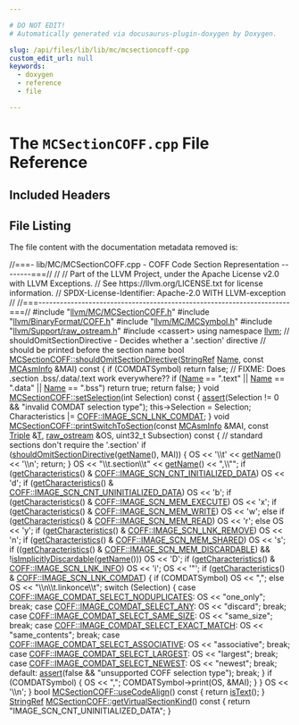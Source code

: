 ```yaml
---

# DO NOT EDIT!
# Automatically generated via docusaurus-plugin-doxygen by Doxygen.

slug: /api/files/lib/lib/mc/mcsectioncoff-cpp
custom_edit_url: null
keywords:
  - doxygen
  - reference
  - file

---
```





# The `MCSectionCOFF.cpp` File Reference

<DoxygenPage pluginConfig={pluginConfig}>



## Included Headers

<IncludesList>
<IncludesListItem
  filePath="llvm/MC/MCSectionCOFF.h"
  permalink="/docs/api/files/include/include/llvm/include/llvm/mc/mcsectioncoff-h"
  isLocal="true" />
<IncludesListItem
  filePath="llvm/BinaryFormat/COFF.h"
  permalink="/docs/api/files/include/include/llvm/include/llvm/binaryformat/coff-h"
  isLocal="true" />
<IncludesListItem
  filePath="llvm/MC/MCSymbol.h"
  permalink="/docs/api/files/include/include/llvm/include/llvm/mc/mcsymbol-h"
  isLocal="true" />
<IncludesListItem
  filePath="llvm/Support/raw_ostream.h"
  permalink="/docs/api/files/include/include/llvm/include/llvm/support/raw-ostream-h"
  isLocal="true" />
<IncludesListItem
  filePath="cassert"
  permalink=""
  isLocal="false" />
</IncludesList>


## File Listing

The file content with the documentation metadata removed is:

<ProgramListing>

<Link id="l00001" /><CodeLine lineNumber="1"><span class="doxyHighlightComment">//===- lib/MC/MCSectionCOFF.cpp - COFF Code Section Representation --------===//</span></CodeLine>
<Link id="l00002" /><CodeLine lineNumber="2"><span class="doxyHighlightComment">//</span></CodeLine>
<Link id="l00003" /><CodeLine lineNumber="3"><span class="doxyHighlightComment">// Part of the LLVM Project, under the Apache License v2.0 with LLVM Exceptions.</span></CodeLine>
<Link id="l00004" /><CodeLine lineNumber="4"><span class="doxyHighlightComment">// See https://llvm.org/LICENSE.txt for license information.</span></CodeLine>
<Link id="l00005" /><CodeLine lineNumber="5"><span class="doxyHighlightComment">// SPDX-License-Identifier: Apache-2.0 WITH LLVM-exception</span></CodeLine>
<Link id="l00006" /><CodeLine lineNumber="6"><span class="doxyHighlightComment">//</span></CodeLine>
<Link id="l00007" /><CodeLine lineNumber="7"><span class="doxyHighlightComment">//===----------------------------------------------------------------------===//</span></CodeLine>
<Link id="l00008" /><CodeLine lineNumber="8"></CodeLine>
<Link id="l00009" /><CodeLine lineNumber="9"><span class="doxyHighlightPreprocessor">#include &quot;<a href="/docs/api/files/include/include/llvm/include/llvm/mc/mcsectioncoff-h">llvm/MC/MCSectionCOFF.h</a>&quot;</span></CodeLine>
<Link id="l00010" /><CodeLine lineNumber="10"><span class="doxyHighlightPreprocessor">#include &quot;<a href="/docs/api/files/include/include/llvm/include/llvm/binaryformat/coff-h">llvm/BinaryFormat/COFF.h</a>&quot;</span></CodeLine>
<Link id="l00011" /><CodeLine lineNumber="11"><span class="doxyHighlightPreprocessor">#include &quot;<a href="/docs/api/files/include/include/llvm/include/llvm/mc/mcsymbol-h">llvm/MC/MCSymbol.h</a>&quot;</span></CodeLine>
<Link id="l00012" /><CodeLine lineNumber="12"><span class="doxyHighlightPreprocessor">#include &quot;<a href="/docs/api/files/include/include/llvm/include/llvm/support/raw-ostream-h">llvm/Support/raw&#95;ostream.h</a>&quot;</span></CodeLine>
<Link id="l00013" /><CodeLine lineNumber="13"><span class="doxyHighlightPreprocessor">#include &lt;cassert&gt;</span></CodeLine>
<Link id="l00014" /><CodeLine lineNumber="14"></CodeLine>
<Link id="l00015" /><CodeLine lineNumber="15"><span class="doxyHighlightKeyword">using namespace </span><span class="doxyHighlight"><a href="/docs/api/namespaces/llvm">llvm</a>;</span></CodeLine>
<Link id="l00016" /><CodeLine lineNumber="16"></CodeLine>
<Link id="l00017" /><CodeLine lineNumber="17"><span class="doxyHighlightComment">// shouldOmitSectionDirective - Decides whether a &#39;.section&#39; directive</span></CodeLine>
<Link id="l00018" /><CodeLine lineNumber="18"><span class="doxyHighlightComment">// should be printed before the section name</span></CodeLine>
<Link id="l00019" /><CodeLine lineNumber="19" lineLink="/docs/api/classes/llvm/mcsectioncoff/#a430ef91751373b5487c314b46ec144c1"><span class="doxyHighlightKeywordType">bool</span><span class="doxyHighlight"> <a href="/docs/api/classes/llvm/mcsectioncoff/#a430ef91751373b5487c314b46ec144c1">MCSectionCOFF::shouldOmitSectionDirective</a>(<a href="/docs/api/classes/llvm/stringref">StringRef</a> <a href="/docs/api/classes/llvm/mcsection/#a93cf15fffef6e58ff9e85810de335dfe">Name</a>,</span></CodeLine>
<Link id="l00020" /><CodeLine lineNumber="20"><span class="doxyHighlight">                                               </span><span class="doxyHighlightKeyword">const</span><span class="doxyHighlight"> <a href="/docs/api/classes/llvm/mcasminfo">MCAsmInfo</a> &amp;MAI)</span><span class="doxyHighlightKeyword"> const </span><span class="doxyHighlight">&#123;</span></CodeLine>
<Link id="l00021" /><CodeLine lineNumber="21"><span class="doxyHighlight">  </span><span class="doxyHighlightKeywordFlow">if</span><span class="doxyHighlight"> (COMDATSymbol)</span></CodeLine>
<Link id="l00022" /><CodeLine lineNumber="22"><span class="doxyHighlight">    </span><span class="doxyHighlightKeywordFlow">return</span><span class="doxyHighlight"> </span><span class="doxyHighlightKeyword">false</span><span class="doxyHighlight">;</span></CodeLine>
<Link id="l00023" /><CodeLine lineNumber="23"></CodeLine>
<Link id="l00024" /><CodeLine lineNumber="24"><span class="doxyHighlight">  </span><span class="doxyHighlightComment">// FIXME: Does .section .bss/.data/.text work everywhere??</span></CodeLine>
<Link id="l00025" /><CodeLine lineNumber="25"><span class="doxyHighlight">  </span><span class="doxyHighlightKeywordFlow">if</span><span class="doxyHighlight"> (<a href="/docs/api/classes/llvm/mcsection/#a93cf15fffef6e58ff9e85810de335dfe">Name</a> == </span><span class="doxyHighlightStringLiteral">&quot;.text&quot;</span><span class="doxyHighlight"> || <a href="/docs/api/classes/llvm/mcsection/#a93cf15fffef6e58ff9e85810de335dfe">Name</a> == </span><span class="doxyHighlightStringLiteral">&quot;.data&quot;</span><span class="doxyHighlight"> || <a href="/docs/api/classes/llvm/mcsection/#a93cf15fffef6e58ff9e85810de335dfe">Name</a> == </span><span class="doxyHighlightStringLiteral">&quot;.bss&quot;</span><span class="doxyHighlight">)</span></CodeLine>
<Link id="l00026" /><CodeLine lineNumber="26"><span class="doxyHighlight">    </span><span class="doxyHighlightKeywordFlow">return</span><span class="doxyHighlight"> </span><span class="doxyHighlightKeyword">true</span><span class="doxyHighlight">;</span></CodeLine>
<Link id="l00027" /><CodeLine lineNumber="27"></CodeLine>
<Link id="l00028" /><CodeLine lineNumber="28"><span class="doxyHighlight">  </span><span class="doxyHighlightKeywordFlow">return</span><span class="doxyHighlight"> </span><span class="doxyHighlightKeyword">false</span><span class="doxyHighlight">;</span></CodeLine>
<Link id="l00029" /><CodeLine lineNumber="29"><span class="doxyHighlight">&#125;</span></CodeLine>
<Link id="l00030" /><CodeLine lineNumber="30"></CodeLine>
<Link id="l00031" /><CodeLine lineNumber="31" lineLink="/docs/api/classes/llvm/mcsectioncoff/#af2ff4635b2187d750b86b233b1192b57"><span class="doxyHighlightKeywordType">void</span><span class="doxyHighlight"> <a href="/docs/api/classes/llvm/mcsectioncoff/#af2ff4635b2187d750b86b233b1192b57">MCSectionCOFF::setSelection</a>(</span><span class="doxyHighlightKeywordType">int</span><span class="doxyHighlight"> Selection)</span><span class="doxyHighlightKeyword"> const </span><span class="doxyHighlight">&#123;</span></CodeLine>
<Link id="l00032" /><CodeLine lineNumber="32"><span class="doxyHighlight">  <a href="/docs/api/files/lib/lib/target/lib/target/amdgpu/silowercontrolflow-cpp/#a4868c5d81c5ccc98c47aeab6244346a0">assert</a>(Selection != 0 &amp;&amp; </span><span class="doxyHighlightStringLiteral">&quot;invalid COMDAT selection type&quot;</span><span class="doxyHighlight">);</span></CodeLine>
<Link id="l00033" /><CodeLine lineNumber="33"><span class="doxyHighlight">  this-&gt;Selection = Selection;</span></CodeLine>
<Link id="l00034" /><CodeLine lineNumber="34"><span class="doxyHighlight">  Characteristics |= <a href="/docs/api/namespaces/llvm/coff/#a45c610228e069b0b3efbcbc1d5577f5aa86b861e119d7e8b4bf5d9664671667ca">COFF::IMAGE&#95;SCN&#95;LNK&#95;COMDAT</a>;</span></CodeLine>
<Link id="l00035" /><CodeLine lineNumber="35"><span class="doxyHighlight">&#125;</span></CodeLine>
<Link id="l00036" /><CodeLine lineNumber="36"></CodeLine>
<Link id="l00037" /><CodeLine lineNumber="37" lineLink="/docs/api/classes/llvm/mcsectioncoff/#a77f123c56608c1beff683d87d40c214f"><span class="doxyHighlightKeywordType">void</span><span class="doxyHighlight"> <a href="/docs/api/classes/llvm/mcsectioncoff/#a77f123c56608c1beff683d87d40c214f">MCSectionCOFF::printSwitchToSection</a>(</span><span class="doxyHighlightKeyword">const</span><span class="doxyHighlight"> <a href="/docs/api/classes/llvm/mcasminfo">MCAsmInfo</a> &amp;MAI, </span><span class="doxyHighlightKeyword">const</span><span class="doxyHighlight"> <a href="/docs/api/classes/llvm/triple">Triple</a> &amp;<a href="/docs/api/files/lib/lib/target/lib/target/mips/mips16isellowering-cpp/#a0acb682b8260ab1c60b918599864e2e5">T</a>,</span></CodeLine>
<Link id="l00038" /><CodeLine lineNumber="38"><span class="doxyHighlight">                                         <a href="/docs/api/classes/llvm/raw-ostream">raw&#95;ostream</a> &amp;OS,</span></CodeLine>
<Link id="l00039" /><CodeLine lineNumber="39"><span class="doxyHighlight">                                         uint32&#95;t Subsection)</span><span class="doxyHighlightKeyword"> const </span><span class="doxyHighlight">&#123;</span></CodeLine>
<Link id="l00040" /><CodeLine lineNumber="40"><span class="doxyHighlight">  </span><span class="doxyHighlightComment">// standard sections don&#39;t require the &#39;.section&#39;</span></CodeLine>
<Link id="l00041" /><CodeLine lineNumber="41"><span class="doxyHighlight">  </span><span class="doxyHighlightKeywordFlow">if</span><span class="doxyHighlight"> (<a href="/docs/api/classes/llvm/mcsectioncoff/#a430ef91751373b5487c314b46ec144c1">shouldOmitSectionDirective</a>(<a href="/docs/api/classes/llvm/mcsection/#aac4366cca0c8d3cd472a02a71f4aa34c">getName</a>(), MAI)) &#123;</span></CodeLine>
<Link id="l00042" /><CodeLine lineNumber="42"><span class="doxyHighlight">    OS &lt;&lt; </span><span class="doxyHighlightCharLiteral">&#39;\\t&#39;</span><span class="doxyHighlight"> &lt;&lt; <a href="/docs/api/classes/llvm/mcsection/#aac4366cca0c8d3cd472a02a71f4aa34c">getName</a>() &lt;&lt; </span><span class="doxyHighlightCharLiteral">&#39;\\n&#39;</span><span class="doxyHighlight">;</span></CodeLine>
<Link id="l00043" /><CodeLine lineNumber="43"><span class="doxyHighlight">    </span><span class="doxyHighlightKeywordFlow">return</span><span class="doxyHighlight">;</span></CodeLine>
<Link id="l00044" /><CodeLine lineNumber="44"><span class="doxyHighlight">  &#125;</span></CodeLine>
<Link id="l00045" /><CodeLine lineNumber="45"></CodeLine>
<Link id="l00046" /><CodeLine lineNumber="46"><span class="doxyHighlight">  OS &lt;&lt; </span><span class="doxyHighlightStringLiteral">&quot;\\t.section\\t&quot;</span><span class="doxyHighlight"> &lt;&lt; <a href="/docs/api/classes/llvm/mcsection/#aac4366cca0c8d3cd472a02a71f4aa34c">getName</a>() &lt;&lt; </span><span class="doxyHighlightStringLiteral">&quot;,\\&quot;&quot;</span><span class="doxyHighlight">;</span></CodeLine>
<Link id="l00047" /><CodeLine lineNumber="47"><span class="doxyHighlight">  </span><span class="doxyHighlightKeywordFlow">if</span><span class="doxyHighlight"> (<a href="/docs/api/classes/llvm/mcsectioncoff/#a95a2d54946c994b25c9b83d63cbd588b">getCharacteristics</a>() &amp; <a href="/docs/api/namespaces/llvm/coff/#a45c610228e069b0b3efbcbc1d5577f5aa6a1c5fd37f3374c2e8e233d9e19bd205">COFF::IMAGE&#95;SCN&#95;CNT&#95;INITIALIZED&#95;DATA</a>)</span></CodeLine>
<Link id="l00048" /><CodeLine lineNumber="48"><span class="doxyHighlight">    OS &lt;&lt; </span><span class="doxyHighlightCharLiteral">&#39;d&#39;</span><span class="doxyHighlight">;</span></CodeLine>
<Link id="l00049" /><CodeLine lineNumber="49"><span class="doxyHighlight">  </span><span class="doxyHighlightKeywordFlow">if</span><span class="doxyHighlight"> (<a href="/docs/api/classes/llvm/mcsectioncoff/#a95a2d54946c994b25c9b83d63cbd588b">getCharacteristics</a>() &amp; <a href="/docs/api/namespaces/llvm/coff/#a45c610228e069b0b3efbcbc1d5577f5aa4e1f40f2bdf9b194d4156c7707d047ba">COFF::IMAGE&#95;SCN&#95;CNT&#95;UNINITIALIZED&#95;DATA</a>)</span></CodeLine>
<Link id="l00050" /><CodeLine lineNumber="50"><span class="doxyHighlight">    OS &lt;&lt; </span><span class="doxyHighlightCharLiteral">&#39;b&#39;</span><span class="doxyHighlight">;</span></CodeLine>
<Link id="l00051" /><CodeLine lineNumber="51"><span class="doxyHighlight">  </span><span class="doxyHighlightKeywordFlow">if</span><span class="doxyHighlight"> (<a href="/docs/api/classes/llvm/mcsectioncoff/#a95a2d54946c994b25c9b83d63cbd588b">getCharacteristics</a>() &amp; <a href="/docs/api/namespaces/llvm/coff/#a45c610228e069b0b3efbcbc1d5577f5aa447cfc2eddd86f9f90a054d3e111c6d9">COFF::IMAGE&#95;SCN&#95;MEM&#95;EXECUTE</a>)</span></CodeLine>
<Link id="l00052" /><CodeLine lineNumber="52"><span class="doxyHighlight">    OS &lt;&lt; </span><span class="doxyHighlightCharLiteral">&#39;x&#39;</span><span class="doxyHighlight">;</span></CodeLine>
<Link id="l00053" /><CodeLine lineNumber="53"><span class="doxyHighlight">  </span><span class="doxyHighlightKeywordFlow">if</span><span class="doxyHighlight"> (<a href="/docs/api/classes/llvm/mcsectioncoff/#a95a2d54946c994b25c9b83d63cbd588b">getCharacteristics</a>() &amp; <a href="/docs/api/namespaces/llvm/coff/#a45c610228e069b0b3efbcbc1d5577f5aac1dfcdc9a17df9b148557d4c01759767">COFF::IMAGE&#95;SCN&#95;MEM&#95;WRITE</a>)</span></CodeLine>
<Link id="l00054" /><CodeLine lineNumber="54"><span class="doxyHighlight">    OS &lt;&lt; </span><span class="doxyHighlightCharLiteral">&#39;w&#39;</span><span class="doxyHighlight">;</span></CodeLine>
<Link id="l00055" /><CodeLine lineNumber="55"><span class="doxyHighlight">  </span><span class="doxyHighlightKeywordFlow">else</span><span class="doxyHighlight"> </span><span class="doxyHighlightKeywordFlow">if</span><span class="doxyHighlight"> (<a href="/docs/api/classes/llvm/mcsectioncoff/#a95a2d54946c994b25c9b83d63cbd588b">getCharacteristics</a>() &amp; <a href="/docs/api/namespaces/llvm/coff/#a45c610228e069b0b3efbcbc1d5577f5aa3c5ce7207c84ca0e6a03fd08ab4831ba">COFF::IMAGE&#95;SCN&#95;MEM&#95;READ</a>)</span></CodeLine>
<Link id="l00056" /><CodeLine lineNumber="56"><span class="doxyHighlight">    OS &lt;&lt; </span><span class="doxyHighlightCharLiteral">&#39;r&#39;</span><span class="doxyHighlight">;</span></CodeLine>
<Link id="l00057" /><CodeLine lineNumber="57"><span class="doxyHighlight">  </span><span class="doxyHighlightKeywordFlow">else</span></CodeLine>
<Link id="l00058" /><CodeLine lineNumber="58"><span class="doxyHighlight">    OS &lt;&lt; </span><span class="doxyHighlightCharLiteral">&#39;y&#39;</span><span class="doxyHighlight">;</span></CodeLine>
<Link id="l00059" /><CodeLine lineNumber="59"><span class="doxyHighlight">  </span><span class="doxyHighlightKeywordFlow">if</span><span class="doxyHighlight"> (<a href="/docs/api/classes/llvm/mcsectioncoff/#a95a2d54946c994b25c9b83d63cbd588b">getCharacteristics</a>() &amp; <a href="/docs/api/namespaces/llvm/coff/#a45c610228e069b0b3efbcbc1d5577f5aa24ac1300caa85825d3526b8baaec159f">COFF::IMAGE&#95;SCN&#95;LNK&#95;REMOVE</a>)</span></CodeLine>
<Link id="l00060" /><CodeLine lineNumber="60"><span class="doxyHighlight">    OS &lt;&lt; </span><span class="doxyHighlightCharLiteral">&#39;n&#39;</span><span class="doxyHighlight">;</span></CodeLine>
<Link id="l00061" /><CodeLine lineNumber="61"><span class="doxyHighlight">  </span><span class="doxyHighlightKeywordFlow">if</span><span class="doxyHighlight"> (<a href="/docs/api/classes/llvm/mcsectioncoff/#a95a2d54946c994b25c9b83d63cbd588b">getCharacteristics</a>() &amp; <a href="/docs/api/namespaces/llvm/coff/#a45c610228e069b0b3efbcbc1d5577f5aa0ea670a3976e63e9f4a36f4e4ca425bb">COFF::IMAGE&#95;SCN&#95;MEM&#95;SHARED</a>)</span></CodeLine>
<Link id="l00062" /><CodeLine lineNumber="62"><span class="doxyHighlight">    OS &lt;&lt; </span><span class="doxyHighlightCharLiteral">&#39;s&#39;</span><span class="doxyHighlight">;</span></CodeLine>
<Link id="l00063" /><CodeLine lineNumber="63"><span class="doxyHighlight">  </span><span class="doxyHighlightKeywordFlow">if</span><span class="doxyHighlight"> ((<a href="/docs/api/classes/llvm/mcsectioncoff/#a95a2d54946c994b25c9b83d63cbd588b">getCharacteristics</a>() &amp; <a href="/docs/api/namespaces/llvm/coff/#a45c610228e069b0b3efbcbc1d5577f5aa5c5ea9353e663af52c356d43798701a1">COFF::IMAGE&#95;SCN&#95;MEM&#95;DISCARDABLE</a>) &amp;&amp;</span></CodeLine>
<Link id="l00064" /><CodeLine lineNumber="64"><span class="doxyHighlight">      !<a href="/docs/api/classes/llvm/mcsectioncoff/#a23fd58fa9c15dc65e47a85577318e3d1">isImplicitlyDiscardable</a>(<a href="/docs/api/classes/llvm/mcsection/#aac4366cca0c8d3cd472a02a71f4aa34c">getName</a>()))</span></CodeLine>
<Link id="l00065" /><CodeLine lineNumber="65"><span class="doxyHighlight">    OS &lt;&lt; </span><span class="doxyHighlightCharLiteral">&#39;D&#39;</span><span class="doxyHighlight">;</span></CodeLine>
<Link id="l00066" /><CodeLine lineNumber="66"><span class="doxyHighlight">  </span><span class="doxyHighlightKeywordFlow">if</span><span class="doxyHighlight"> (<a href="/docs/api/classes/llvm/mcsectioncoff/#a95a2d54946c994b25c9b83d63cbd588b">getCharacteristics</a>() &amp; <a href="/docs/api/namespaces/llvm/coff/#a45c610228e069b0b3efbcbc1d5577f5aa61592fa0a2c7dc765dff44ec84f60e49">COFF::IMAGE&#95;SCN&#95;LNK&#95;INFO</a>)</span></CodeLine>
<Link id="l00067" /><CodeLine lineNumber="67"><span class="doxyHighlight">    OS &lt;&lt; </span><span class="doxyHighlightCharLiteral">&#39;i&#39;</span><span class="doxyHighlight">;</span></CodeLine>
<Link id="l00068" /><CodeLine lineNumber="68"><span class="doxyHighlight">  OS &lt;&lt; </span><span class="doxyHighlightCharLiteral">&#39;&quot;&#39;</span><span class="doxyHighlight">;</span></CodeLine>
<Link id="l00069" /><CodeLine lineNumber="69"></CodeLine>
<Link id="l00070" /><CodeLine lineNumber="70"><span class="doxyHighlight">  </span><span class="doxyHighlightKeywordFlow">if</span><span class="doxyHighlight"> (<a href="/docs/api/classes/llvm/mcsectioncoff/#a95a2d54946c994b25c9b83d63cbd588b">getCharacteristics</a>() &amp; <a href="/docs/api/namespaces/llvm/coff/#a45c610228e069b0b3efbcbc1d5577f5aa86b861e119d7e8b4bf5d9664671667ca">COFF::IMAGE&#95;SCN&#95;LNK&#95;COMDAT</a>) &#123;</span></CodeLine>
<Link id="l00071" /><CodeLine lineNumber="71"><span class="doxyHighlight">    </span><span class="doxyHighlightKeywordFlow">if</span><span class="doxyHighlight"> (COMDATSymbol)</span></CodeLine>
<Link id="l00072" /><CodeLine lineNumber="72"><span class="doxyHighlight">      OS &lt;&lt; </span><span class="doxyHighlightStringLiteral">&quot;,&quot;</span><span class="doxyHighlight">;</span></CodeLine>
<Link id="l00073" /><CodeLine lineNumber="73"><span class="doxyHighlight">    </span><span class="doxyHighlightKeywordFlow">else</span></CodeLine>
<Link id="l00074" /><CodeLine lineNumber="74"><span class="doxyHighlight">      OS &lt;&lt; </span><span class="doxyHighlightStringLiteral">&quot;\\n\\t.linkonce\\t&quot;</span><span class="doxyHighlight">;</span></CodeLine>
<Link id="l00075" /><CodeLine lineNumber="75"><span class="doxyHighlight">    </span><span class="doxyHighlightKeywordFlow">switch</span><span class="doxyHighlight"> (Selection) &#123;</span></CodeLine>
<Link id="l00076" /><CodeLine lineNumber="76"><span class="doxyHighlight">      </span><span class="doxyHighlightKeywordFlow">case</span><span class="doxyHighlight"> <a href="/docs/api/namespaces/llvm/coff/#abb2a5b3cc2301597c2ffed2e4b04f45ea0377869950971d165e9d51c507a0d660">COFF::IMAGE&#95;COMDAT&#95;SELECT&#95;NODUPLICATES</a>:</span></CodeLine>
<Link id="l00077" /><CodeLine lineNumber="77"><span class="doxyHighlight">        OS &lt;&lt; </span><span class="doxyHighlightStringLiteral">&quot;one&#95;only&quot;</span><span class="doxyHighlight">;</span></CodeLine>
<Link id="l00078" /><CodeLine lineNumber="78"><span class="doxyHighlight">        </span><span class="doxyHighlightKeywordFlow">break</span><span class="doxyHighlight">;</span></CodeLine>
<Link id="l00079" /><CodeLine lineNumber="79"><span class="doxyHighlight">      </span><span class="doxyHighlightKeywordFlow">case</span><span class="doxyHighlight"> <a href="/docs/api/namespaces/llvm/coff/#abb2a5b3cc2301597c2ffed2e4b04f45ead3941c7129f5525831b86bad485c5c84">COFF::IMAGE&#95;COMDAT&#95;SELECT&#95;ANY</a>:</span></CodeLine>
<Link id="l00080" /><CodeLine lineNumber="80"><span class="doxyHighlight">        OS &lt;&lt; </span><span class="doxyHighlightStringLiteral">&quot;discard&quot;</span><span class="doxyHighlight">;</span></CodeLine>
<Link id="l00081" /><CodeLine lineNumber="81"><span class="doxyHighlight">        </span><span class="doxyHighlightKeywordFlow">break</span><span class="doxyHighlight">;</span></CodeLine>
<Link id="l00082" /><CodeLine lineNumber="82"><span class="doxyHighlight">      </span><span class="doxyHighlightKeywordFlow">case</span><span class="doxyHighlight"> <a href="/docs/api/namespaces/llvm/coff/#abb2a5b3cc2301597c2ffed2e4b04f45ea4995c77f273d7f348b698ca069dc778a">COFF::IMAGE&#95;COMDAT&#95;SELECT&#95;SAME&#95;SIZE</a>:</span></CodeLine>
<Link id="l00083" /><CodeLine lineNumber="83"><span class="doxyHighlight">        OS &lt;&lt; </span><span class="doxyHighlightStringLiteral">&quot;same&#95;size&quot;</span><span class="doxyHighlight">;</span></CodeLine>
<Link id="l00084" /><CodeLine lineNumber="84"><span class="doxyHighlight">        </span><span class="doxyHighlightKeywordFlow">break</span><span class="doxyHighlight">;</span></CodeLine>
<Link id="l00085" /><CodeLine lineNumber="85"><span class="doxyHighlight">      </span><span class="doxyHighlightKeywordFlow">case</span><span class="doxyHighlight"> <a href="/docs/api/namespaces/llvm/coff/#abb2a5b3cc2301597c2ffed2e4b04f45eacd78638706a3064a4e45338ff1e7bf27">COFF::IMAGE&#95;COMDAT&#95;SELECT&#95;EXACT&#95;MATCH</a>:</span></CodeLine>
<Link id="l00086" /><CodeLine lineNumber="86"><span class="doxyHighlight">        OS &lt;&lt; </span><span class="doxyHighlightStringLiteral">&quot;same&#95;contents&quot;</span><span class="doxyHighlight">;</span></CodeLine>
<Link id="l00087" /><CodeLine lineNumber="87"><span class="doxyHighlight">        </span><span class="doxyHighlightKeywordFlow">break</span><span class="doxyHighlight">;</span></CodeLine>
<Link id="l00088" /><CodeLine lineNumber="88"><span class="doxyHighlight">      </span><span class="doxyHighlightKeywordFlow">case</span><span class="doxyHighlight"> <a href="/docs/api/namespaces/llvm/coff/#abb2a5b3cc2301597c2ffed2e4b04f45ea85161daa9965cdbe86d035f42c2c65ed">COFF::IMAGE&#95;COMDAT&#95;SELECT&#95;ASSOCIATIVE</a>:</span></CodeLine>
<Link id="l00089" /><CodeLine lineNumber="89"><span class="doxyHighlight">        OS &lt;&lt; </span><span class="doxyHighlightStringLiteral">&quot;associative&quot;</span><span class="doxyHighlight">;</span></CodeLine>
<Link id="l00090" /><CodeLine lineNumber="90"><span class="doxyHighlight">        </span><span class="doxyHighlightKeywordFlow">break</span><span class="doxyHighlight">;</span></CodeLine>
<Link id="l00091" /><CodeLine lineNumber="91"><span class="doxyHighlight">      </span><span class="doxyHighlightKeywordFlow">case</span><span class="doxyHighlight"> <a href="/docs/api/namespaces/llvm/coff/#abb2a5b3cc2301597c2ffed2e4b04f45ea17ba874a692efa7078523c01aa3fee7d">COFF::IMAGE&#95;COMDAT&#95;SELECT&#95;LARGEST</a>:</span></CodeLine>
<Link id="l00092" /><CodeLine lineNumber="92"><span class="doxyHighlight">        OS &lt;&lt; </span><span class="doxyHighlightStringLiteral">&quot;largest&quot;</span><span class="doxyHighlight">;</span></CodeLine>
<Link id="l00093" /><CodeLine lineNumber="93"><span class="doxyHighlight">        </span><span class="doxyHighlightKeywordFlow">break</span><span class="doxyHighlight">;</span></CodeLine>
<Link id="l00094" /><CodeLine lineNumber="94"><span class="doxyHighlight">      </span><span class="doxyHighlightKeywordFlow">case</span><span class="doxyHighlight"> <a href="/docs/api/namespaces/llvm/coff/#abb2a5b3cc2301597c2ffed2e4b04f45ea300e94aaf2e58cc1c58785e98dcbc651">COFF::IMAGE&#95;COMDAT&#95;SELECT&#95;NEWEST</a>:</span></CodeLine>
<Link id="l00095" /><CodeLine lineNumber="95"><span class="doxyHighlight">        OS &lt;&lt; </span><span class="doxyHighlightStringLiteral">&quot;newest&quot;</span><span class="doxyHighlight">;</span></CodeLine>
<Link id="l00096" /><CodeLine lineNumber="96"><span class="doxyHighlight">        </span><span class="doxyHighlightKeywordFlow">break</span><span class="doxyHighlight">;</span></CodeLine>
<Link id="l00097" /><CodeLine lineNumber="97"><span class="doxyHighlight">      </span><span class="doxyHighlightKeywordFlow">default</span><span class="doxyHighlight">:</span></CodeLine>
<Link id="l00098" /><CodeLine lineNumber="98"><span class="doxyHighlight">        <a href="/docs/api/files/lib/lib/target/lib/target/amdgpu/silowercontrolflow-cpp/#a4868c5d81c5ccc98c47aeab6244346a0">assert</a>(</span><span class="doxyHighlightKeyword">false</span><span class="doxyHighlight"> &amp;&amp; </span><span class="doxyHighlightStringLiteral">&quot;unsupported COFF selection type&quot;</span><span class="doxyHighlight">);</span></CodeLine>
<Link id="l00099" /><CodeLine lineNumber="99"><span class="doxyHighlight">        </span><span class="doxyHighlightKeywordFlow">break</span><span class="doxyHighlight">;</span></CodeLine>
<Link id="l00100" /><CodeLine lineNumber="100"><span class="doxyHighlight">    &#125;</span></CodeLine>
<Link id="l00101" /><CodeLine lineNumber="101"><span class="doxyHighlight">    </span><span class="doxyHighlightKeywordFlow">if</span><span class="doxyHighlight"> (COMDATSymbol) &#123;</span></CodeLine>
<Link id="l00102" /><CodeLine lineNumber="102"><span class="doxyHighlight">      OS &lt;&lt; </span><span class="doxyHighlightStringLiteral">&quot;,&quot;</span><span class="doxyHighlight">;</span></CodeLine>
<Link id="l00103" /><CodeLine lineNumber="103"><span class="doxyHighlight">      COMDATSymbol-&gt;print(OS, &amp;MAI);</span></CodeLine>
<Link id="l00104" /><CodeLine lineNumber="104"><span class="doxyHighlight">    &#125;</span></CodeLine>
<Link id="l00105" /><CodeLine lineNumber="105"><span class="doxyHighlight">  &#125;</span></CodeLine>
<Link id="l00106" /><CodeLine lineNumber="106"><span class="doxyHighlight">  OS &lt;&lt; </span><span class="doxyHighlightCharLiteral">&#39;\\n&#39;</span><span class="doxyHighlight">;</span></CodeLine>
<Link id="l00107" /><CodeLine lineNumber="107"><span class="doxyHighlight">&#125;</span></CodeLine>
<Link id="l00108" /><CodeLine lineNumber="108"></CodeLine>
<Link id="l00109" /><CodeLine lineNumber="109" lineLink="/docs/api/classes/llvm/mcsectioncoff/#ab18d968b4b493d128d2299eff4a6f46e"><span class="doxyHighlightKeywordType">bool</span><span class="doxyHighlight"> <a href="/docs/api/classes/llvm/mcsectioncoff/#ab18d968b4b493d128d2299eff4a6f46e">MCSectionCOFF::useCodeAlign</a>()</span><span class="doxyHighlightKeyword"> const </span><span class="doxyHighlight">&#123; </span><span class="doxyHighlightKeywordFlow">return</span><span class="doxyHighlight"> <a href="/docs/api/classes/llvm/mcsection/#a90366eeb65f96f6d6d6b721551c260df">isText</a>(); &#125;</span></CodeLine>
<Link id="l00110" /><CodeLine lineNumber="110"></CodeLine>
<Link id="l00111" /><CodeLine lineNumber="111" lineLink="/docs/api/classes/llvm/mcsectioncoff/#a9f6540b25bd35db026a11ae6cb592820"><span class="doxyHighlight"><a href="/docs/api/classes/llvm/stringref">StringRef</a> <a href="/docs/api/classes/llvm/mcsectioncoff/#a9f6540b25bd35db026a11ae6cb592820">MCSectionCOFF::getVirtualSectionKind</a>()</span><span class="doxyHighlightKeyword"> const </span><span class="doxyHighlight">&#123;</span></CodeLine>
<Link id="l00112" /><CodeLine lineNumber="112"><span class="doxyHighlight">  </span><span class="doxyHighlightKeywordFlow">return</span><span class="doxyHighlight"> </span><span class="doxyHighlightStringLiteral">&quot;IMAGE&#95;SCN&#95;CNT&#95;UNINITIALIZED&#95;DATA&quot;</span><span class="doxyHighlight">;</span></CodeLine>
<Link id="l00113" /><CodeLine lineNumber="113"><span class="doxyHighlight">&#125;</span></CodeLine>

</ProgramListing>


</DoxygenPage>
